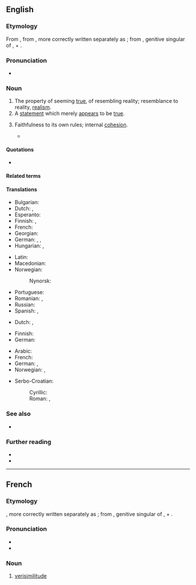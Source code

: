==English==
{{was wotd|2006|April|16}}
{{wikipedia}}

===Etymology===
{{root|en|ine-pro|*weh₁-|*sem-}}
From {{uder|en|frm|vérisimilitude}}, from {{uder|en|la|vērīsimilitūdō||likeness to truth}}, more correctly written separately as {{m|la|vērī similitūdō||}}; from {{m|la|vērī||}}, genitive singular of {{m|la|vērus||true, real}}, + {{m|la|similitūdō||likeness, resemblance}}.

===Pronunciation===
* {{a|RP}} {{IPA|en|/vɛɹɪsɪˈmɪlɪtjuːd/}}
{{rfap|en}}

===Noun===
{{en-noun|~}}

# The property of seeming [[true]], of resembling reality; resemblance to reality, [[realism]].
# A [[statement]] which merely [[appear]]s to be [[true]].
#: {{syn|en|truthiness}}
# {{sense|in composing a [[fiction]]}} Faithfulness to its own rules; internal [[cohesion]].
#* {{quote-book|en|author={{w|Gore Vidal}}|title={{w|Burr (novel)|Burr}}|chapter=16|year=1973|passage=On July 12, Madame filed suit for divorce, naming one Jane McManus as his principal mistress. Other adulteries were noted in the interest of '''verisimilitude'''.}}

====Quotations====
* {{seeCites|en}}

====Related terms====
{{col3|en
|verisimilitudinous
|verisimilar
|verisimilarity
}}

====Translations====
{{trans-top|property of seeming true}}
* Bulgarian: {{t+|bg|правдоподо́бност|f}}
* Dutch: {{t+|nl|waarschijnlijkheid}}, {{t+|nl|waarachtigheid|f}}
* Esperanto: {{t|eo|verosimila}}
* Finnish: {{t|fi|[[todellisuuden]] [[mukaisuus]]}}, {{t+|fi|totuudenmukaisuus}}
* French: {{t+|fr|verisimilitude|f}}
* Georgian: {{t|ka|დამაჯერებლობა}}
* German: {{t|de|Wahrheitsähnlichkeit|f}}, {{t|de|Wahrheitsnähe|f}}, {{t+|de|Realitätsnähe|f}}
* Hungarian: {{t|hu|valószerűség}}, {{t|hu|élethűség}}
{{trans-mid}}
* Latin: {{t|la|verisimilitudo|f}}
* Macedonian: {{t|mk|веро́јатност|f}}
* Norwegian: {{t|no|sannhetsnærhet|c}}
*: Nynorsk: {{t|nn|sanningsnærleik}}
* Portuguese: {{t+|pt|verossimilhança|f}}
* Romanian: {{t+|ro|verosimilitate|f}}, {{t+|ro|verosimilitudine|f}}
* Russian: {{t+|ru|правдоподо́бие|n}}
* Spanish: {{t+|es|verosimilitud|f}}, {{t|es|verismo|m}}
{{trans-bottom}}

{{trans-top-see|statement which merely appears to be true|truthiness}}
* Dutch: {{t|nl|schijnwaarheid}}, {{t|nl|gelijkenis met de werkelijkheid}}
{{trans-mid}}
* Finnish: {{t|fi|näennäistotuus}}
* German: {{t|de|Scheinwahrheit|f}}
{{trans-bottom}}

{{checktrans-top}}
* Arabic: {{t-check|ar|مُحَاكَاة}}
* French: {{t+check|fr|verisimilitude|f}}
* German: {{t-check|de|Wahrheitsnähe}}, {{t-check|de|Wahrheitsähnlichkeit}}
* Norwegian: {{t-check|no|virkelighetsnærhet|m|f}}, {{t-check|no|virkelighetstroskap|m}}
{{trans-mid}}
* Serbo-Croatian:
*: Cyrillic: {{t-check|sh|вероватност|f|sc=Cyrl}}
*: Roman: {{t+check|sh|verovatnost|f}}, {{t-check|sh|vjerovatnost|f}}
{{trans-bottom}}

===See also===
* {{l|en|probability}}

===Further reading===
* {{R:Webster 1913}}
* {{R:Century 1911}}

----

==French==

===Etymology===
{{bor+|fr|la|vērīsimilitūdō||likeness to truth}}, more correctly written separately as {{m|la|vērī similitūdō}}; from {{m|la|vērī}}, genitive singular of {{m|la|vērus||true, real}}, + {{m|la|similis||like, resembling, similar}}.

===Pronunciation===
* {{fr-IPA|verissimilitude}}
* {{audio|fr|LL-Q150 (fra)-Lyokoï-verisimilitude.wav|Audio}}

===Noun===
{{fr-noun|f}}

# [[verisimilitude#English|verisimilitude]]